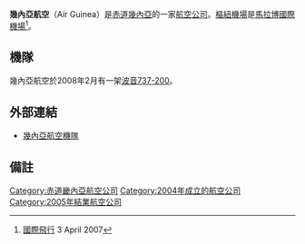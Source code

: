 {{Infobox Airline
|airline        = 幾內亞航空 <br> Air Guinea
|logo           = 
|logo_size      = 
|fleet_size     = 
|destinations   = 
|IATA           = LQ
|ICAO           = 
|callsign       = 
|parent         = 
|company_slogan =  
|founded        = 2004
|ceased         = 2005<ref>[http://www.airlineupdate.com/content_public/airlines/africa/equatorialguinea.htm World Airline Directory]</ref>
|headquarters   = {{GNQ}}[[马拉博|马拉博]]
|key_people     = 
|hubs           = [[马拉博机场|马拉博机场]]
|secondary_hubs = 
|focus_cities   = 
|frequent_flyer = 
|lounge         = 
|alliance       = 
|website        = 
}}

'''幾內亞航空'''（Air Guinea）是[[赤道幾內亞|赤道幾內亞]]的一家[[航空公司|航空公司]]。[[樞紐機場|樞紐機場]]是[[馬拉博機場|馬拉博國際機場]]<ref name="FI">[[國際飛行|國際飛行]] 3 April 2007</ref>。

== 機隊 ==
幾內亞航空於2008年2月有一架[[波音737-200|波音737-200]]。

== 外部連結 ==
*[https://web.archive.org/web/20120217103820/http://www.ch-aviation.ch/aircraft.php?search=set&airline=AIG&al_op=1 幾內亞航空機隊]

== 備註 ==
<references/>
{{EquatorialGuinea-stub}}
{{赤道幾內亞航空公司}}

[[Category:赤道畿內亞航空公司|Category:赤道畿內亞航空公司]]
[[Category:2004年成立的航空公司|Category:2004年成立的航空公司]]
[[Category:2005年結業航空公司|Category:2005年結業航空公司]]